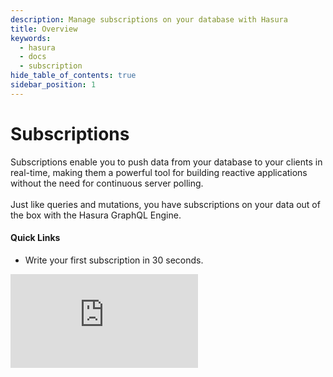 ```yaml
---
description: Manage subscriptions on your database with Hasura
title: Overview
keywords:
  - hasura
  - docs
  - subscription
hide_table_of_contents: true
sidebar_position: 1
---
```



# <Subscriptions /> Subscriptions

<div className="overview-header">
  <div className="overview-text">
    <p>
      Subscriptions enable you to push data from your database to your clients in real-time, making them a powerful tool
      for building reactive applications without the need for continuous server polling.
      <br />
      <br />
      Just like queries and mutations, you have subscriptions on your data out of the box with the Hasura GraphQL Engine.
    </p>
    <h4>Quick Links</h4>
    <ul>
      <li>
        <VersionedLink to="/subscriptions/quickstart/">Write your first subscription in 30 seconds.</VersionedLink>
      </li>
    </ul>
  </div>
  <iframe
    src="https://www.youtube.com/embed/gEfVKtKbXWQ"
    frameborder="0"
    allow="accelerometer; autoplay; encrypted-media; gyroscope; picture-in-picture"
    allowFullScreen
  />
</div>

## Using Subscriptions

<div className="overview-gallery">
  <VersionedLink to="/subscriptions/postgres/streaming/index/">
    <div className="card">
      <h3>Streaming subscriptions with Postgres</h3>
      <p>See only the newest data in realtime as it is inserted into your Postgres database.</p>
    </div>
  </VersionedLink>
  <VersionedLink to="/subscriptions/postgres/livequery/index/">
    <div className="card">
      <h3>Live queries with Postgres</h3>
      <p>
        Hasura live queries allow you to receive real-time updates as soon as data changes, enabling you to build
        responsive and dynamic applications that can react instantly to user interactions.
      </p>
    </div>
  </VersionedLink>
  <VersionedLink to="/subscriptions/integrations/index/">
    <div className="card">
      <h3>Integrations with GraphQL clients</h3>
      <p>Learn how to integrate Hasura subscriptions with your favorite GraphQL client.</p>
    </div>
  </VersionedLink>
</div>

